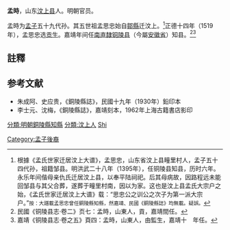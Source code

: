 '''孟時'''，山东[[汶上县|汶上县]]人。明朝官员。

孟時为[[孟子|孟子]]五十九代孙。其五世祖孟思忠始自[[鄒縣|鄒縣]]迁汶上。<ref>根據《孟氏世家迁居汶上大谱》，孟思忠，山东省汶上县疃里村人，孟子五十四代孙，祖籍邹县。明洪武二十八年（1395年），任铜陵县知县，历时六年。永乐年间偕母亲仇氏迁居汶上县，以奉平陆祠祀。后其母病故，因路程远未能回邹县与其父合葬，遂葬于疃里村南，因以为家。这也是汶上县孟氏大宗户之始，《孟氏世家迁居汶上大谱》载：“思忠公之训公之次子为第一派大宗户。”<small>按：大譜載孟思忠曾任銅陵縣知縣，然嘉靖、民國《銅陵縣誌》均無載。疑誤。</small></ref>正德十四年（1519年），孟思忠选[[贡生|贡生]]。嘉靖年间任[[南直隸|南直隸]][[铜陵县|铜陵县]]（今屬[[安徽省|安徽省]]）知县。<ref>民國《铜陵县志·卷二》页七：孟時，山東人，貢，嘉靖間任。</ref><ref>嘉靖《铜陵县志·卷之五》頁四：孟時，山東人，由監生，嘉靖十　年任。</ref>

==註釋==
{{reflist}}

==参考文献==
*朱成阿、史应贵，《銅陵縣誌》，民國十九年（1930年）鉛印本
*李士元、沈梅，《銅陵縣誌》，嘉靖刻本，1962年上海古籍書店影印

{{DEFAULTSORT:Meng孟}}
[[分類:明朝銅陵縣知縣|分類:明朝銅陵縣知縣]]
[[分類:汶上人|分類:汶上人]]
[[分類:孟姓|Shi]]
[[Category:孟子後裔|Category:孟子後裔]]